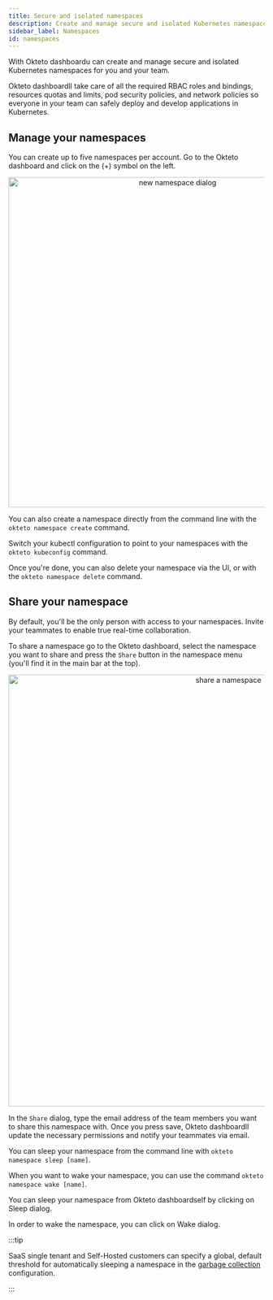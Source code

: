 ```yaml
---
title: Secure and isolated namespaces
description: Create and manage secure and isolated Kubernetes namespaces for you and your team
sidebar_label: Namespaces
id: namespaces
---
```



With Okteto dashboardu can create and manage secure and isolated Kubernetes namespaces for you and your team.

Okteto dashboardll take care of all the required RBAC roles and bindings, resources quotas and limits, pod security policies, and network policies so everyone in your team can safely deploy and develop applications in Kubernetes.

## Manage your namespaces

You can create up to five namespaces per account. Go to the Okteto dashboard and click on the (+) symbol on the left.

<p align="center"><Image src="/docs/cloud/images/new-dialog.png" alt="new namespace dialog" width="650" /></p>

You can also create a namespace directly from the command line with the `okteto namespace create` command.

Switch your kubectl configuration to point to your namespaces with the `okteto kubeconfig` command.

Once you're done, you can also delete your namespace via the UI, or with the `okteto namespace delete` command.

## Share your namespace

By default, you'll be the only person with access to your namespaces. Invite your teammates to enable true real-time collaboration.

To share a namespace go to the Okteto dashboard, select the namespace you want to share and press the `Share` button in the namespace menu (you'll find it in the main bar at the top).

<p align="center"><Image src="/docs/cloud/images/share.png" alt="share a namespace" width="850" /></p>

In the `Share` dialog, type the email address of the team members you want to share this namespace with. Once you press save, Okteto dashboardll update the necessary permissions and notify your teammates via email.

You can sleep your namespace from the command line with `okteto namespace sleep [name]`.

When you want to wake your namespace, you can use the command `okteto namespace wake [name]`.

You can sleep your namespace from Okteto dashboardself by clicking on Sleep dialog.

In order to wake the namespace, you can click on Wake dialog.

:::tip

SaaS single tenant and Self-Hosted customers can specify a global, default threshold for automatically sleeping a namespace in the [garbage collection](/self-hosted/administration/configuration.mdx/#gc) configuration.

:::
